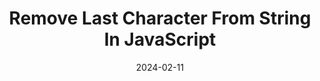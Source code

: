 ---
title: "Remove Last Character From String In JavaScript"
description: "In this post you'll will learn how to compare dates in JavaScript."
date: '2024-02-11'
tags: ['date']
---